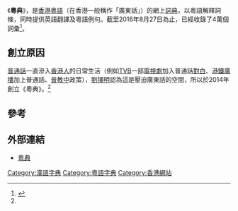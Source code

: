 《'''粵典'''》，是[[香港|香港]][[粵語|粵語]]（在香港一般稱作「廣東話」）的網上[[詞典|詞典]]，以粵語解釋詞條，同時提供英語翻譯及粵語例句。截至2016年8月27日為止，已經收錄了4萬個詞彙<ref name = "a1">{{cite_news|url=http://nextplus.nextmedia.com/news/%E6%99%82%E4%BA%8B%E8%A6%81%E8%81%9E/20160827/422046|title=《自己語言自己救》不甘普通話入侵 語言學者編廣東話字典|work=壹週Plus|date=2016-08-27|accessdate=2016-09-04|archive-date=2020-03-28|archive-url=https://web.archive.org/web/20200328042315/https://hk.nextmgz.com/article/2_422046_0|dead-url=no}}</ref>。

==創立原因==
[[普通話|普通話]]一直滲入[[香港人|香港人]]的日常生活（例如[[TVB|TVB]]一部[[電視劇|電視劇]]加入普通話[[對白|對白]]、[[港鐵|港鐵]][[廣播|廣播]]加上普通話、[[普教中|普教中]]政策），[[劉擇明|劉擇明]]認為這是壓迫廣東話的空間，所以於2014年創立《粵典》。<ref name = "a1"/>

==參考==
{{Reflist}}

== 外部連結 ==
* [http://words.hk 粵典] {{Wayback|url=http://words.hk/ |date=20210411110755 }}

[[Category:漢語字典|Category:漢語字典]]
[[Category:粵語字典|Category:粵語字典]]
[[Category:香港網站|Category:香港網站]]
{{Website-stub}}